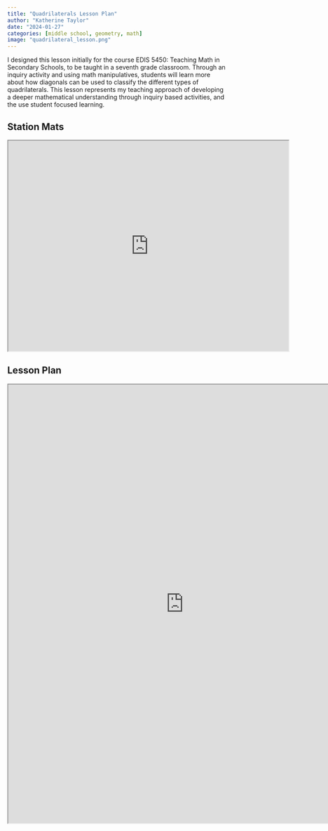 ```yaml
---
title: "Quadrilaterals Lesson Plan"
author: "Katherine Taylor"
date: "2024-01-27"
categories: [middle school, geometry, math]
image: "quadrilateral_lesson.png"
---
```


I designed this lesson initially for the course EDIS 5450: Teaching Math in Secondary Schools, to be taught in a seventh grade classroom. Through an inquiry activity and using math manipulatives, students will learn more about how diagonals can be used to classify the different types of quadrilaterals. This lesson represents my teaching approach of developing a deeper mathematical understanding through inquiry based activities, and the use student focused learning.

## Station Mats

<iframe src="https://drive.google.com/file/d/1VJAKT2ksckgT1-qXTYwjpMU1dZOSxRes/preview" width="640" height="480" allow="autoplay">

</iframe>

## Lesson Plan

`<iframe width ="800" height = "1000" src="https://docs.google.com/document/d/e/2PACX-1vT8jUMBS28d-hGBQZGBbHOy5u_RhXT-uD00cpZ8qKVPqizwlM0Vtx6mfOXRur_RihygZDUFGlZ_TrDP/pub?embedded=true"`{=html}

</iframe>
